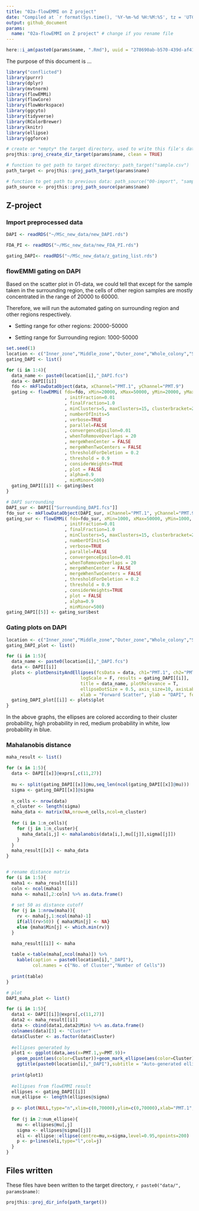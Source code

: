 ```yaml
---
title: "02a-flowEMMI on Z project"
date: "Compiled at `r format(Sys.time(), '%Y-%m-%d %H:%M:%S', tz = 'UTC')` UTC"
output: github_document
params:
  name: "02a-flowEMMI on Z project" # change if you rename file
---
```


```r
here::i_am(paste0(params$name, ".Rmd"), uuid = "278690ab-b570-439d-af41-1eaf8d025f11")
```

The purpose of this document is ...

```r
library("conflicted")
library(purrr)
library(dplyr)
library(mvtnorm)
library(flowEMMi)
library(flowCore)
library(flowWorkspace)
library(ggcyto)
library(tidyverse)
library(RColorBrewer)
library(knitr)
library(ellipse)
library(ggforce)
```

```r
# create or *empty* the target directory, used to write this file's data: 
projthis::proj_create_dir_target(params$name, clean = TRUE)

# function to get path to target directory: path_target("sample.csv")
path_target <- projthis::proj_path_target(params$name)

# function to get path to previous data: path_source("00-import", "sample.csv")
path_source <- projthis::proj_path_source(params$name)
```

## Z-project

### Import preprocessed data

```r
DAPI <- readRDS("~/MSc_new_data/new_DAPI.rds")

FDA_PI <- readRDS("~/MSc_new_data/new_FDA_PI.rds")

gating_DAPI<- readRDS("~/MSc_new_data/z_gating_list.rds")
```

### flowEMMI gating on DAPI

Based on the scatter plot in 01-data, we could tell that except for the sample taken in the surrounding region, the cells of other region samples are mostly concentrated in the range of 20000 to 60000.

Therefore, we will run the automated gating on surrounding region and other regions respectively.

-   Setting range for other regions: 20000-50000

-   Setting range for Surrounding region: 1000-50000

```r
set.seed(1)
location <- c("Inner_zone","Middle_zone","Outer_zone","Whole_colony","Surrounding")
gating_DAPI <- list()

for (i in 1:4){
  data_name <- paste0(location[i],"_DAPI.fcs")
  data <- DAPI[[i]]
  fdo <- mkFlowDataObject(data, xChannel="PMT.1", yChannel="PMT.9")
  gating <- flowEMMi( fdo=fdo, xMin=20000, xMax=50000, yMin=20000, yMax=50000
                      , initFraction=0.01
                      , finalFraction=1.0
                      , minClusters=5, maxClusters=15, clusterbracket=2
                      , numberOfInits=5
                      , verbose=TRUE
                      , parallel=FALSE
                      , convergenceEpsilon=0.01
                      , whenToRemoveOverlaps = 20
                      , mergeWhenCenter = FALSE
                      , mergeWhenTwoCenters = FALSE
                      , thresholdForDeletion = 0.2
                      , threshold = 0.9
                      , considerWeights=TRUE
                      , plot = FALSE
                      , alpha=0.9
                      , minMinor=500)
  gating_DAPI[[i]] <- gating$best
}

# DAPI surrounding
DAPI_sur <- DAPI[["Surrounding_DAPI.fcs"]] 
fdo_sur <- mkFlowDataObject(DAPI_sur, xChannel="PMT.1", yChannel="PMT.9")
gating_sur <- flowEMMi( fdo=fdo_sur, xMin=1000, xMax=50000, yMin=1000, yMax=50000
                      , initFraction=0.01
                      , finalFraction=1.0
                      , minClusters=5, maxClusters=15, clusterbracket=2
                      , numberOfInits=5
                      , verbose=TRUE
                      , parallel=FALSE
                      , convergenceEpsilon=0.01
                      , whenToRemoveOverlaps = 20
                      , mergeWhenCenter = FALSE
                      , mergeWhenTwoCenters = FALSE
                      , thresholdForDeletion = 0.2
                      , threshold = 0.9
                      , considerWeights=TRUE
                      , plot = FALSE
                      , alpha=0.9
                      , minMinor=500)
gating_DAPI[[5]] <- gating_sur$best

```

### Gating plots on DAPI
```r
location <- c("Inner_zone","Middle_zone","Outer_zone","Whole_colony","Surrounding")
gating_DAPI_plot <- list()

for (i in 1:5){
  data_name <- paste0(location[i],"_DAPI.fcs")
  data <- DAPI[[i]]
  plots <- plotDensityAndEllipses(fcsData = data, ch1="PMT.1", ch2="PMT.9", alpha=0.9,
                            logScale = F, results = gating_DAPI[[i]],
                            title = data_name, plotRelevance = T,
                            ellipseDotSize = 0.5, axis_size=10, axisLabeling_size=10,
                            xlab = "Forward Scatter", ylab = "DAPI", font = "Arial")
  gating_DAPI_plot[[i]] <- plots$plot
}
```

In the above graphs, the ellipses are colored according to their cluster probability, high probability in red, medium probability in white, low probability in blue.

### Mahalanobis distance
```r
maha_result <- list()

for (x in 1:5){
  data <- DAPI[[x]]@exprs[,c(11,27)]
  
  mu <- split(gating_DAPI[[x]]@mu,seq_len(ncol(gating_DAPI[[x]]@mu)))
  sigma <- gating_DAPI[[x]]@sigma
  
  n_cells <- nrow(data)
  n_cluster <- length(sigma)
  maha_data <- matrix(NA,nrow=n_cells,ncol=n_cluster)
  
  for (i in 1:n_cells){
    for (j in 1:n_cluster){
      maha_data[i,j] <- mahalanobis(data[i,],mu[[j]],sigma[[j]])
    }
  }
  maha_result[[x]] <- maha_data
}


# rename distance matrix
for (i in 1:5){
  maha1 <- maha_result[[i]]
  coln <- ncol(maha1)
  maha <- maha1[,2:coln] %>% as.data.frame()
  
  # set 50 as distance cutoff
  for (j in 1:nrow(maha)){
    rv <- maha[j,1:ncol(maha)-1]
    if(all(rv>50)) { maha$Min[j] <- NA}
    else {maha$Min[j] <- which.min(rv)}
  }

  maha_result[[i]] <- maha
  
  table <-table(maha[,ncol(maha)]) %>% 
    kable(caption = paste0(location[i],"_DAPI"),
          col.names = c("No. of Cluster","Number of Cells"))
  
  print(table)
}
```

```r
# plot
DAPI_maha_plot <- list()

for (i in 1:5){
  data1 <- DAPI[[i]]@exprs[,c(11,27)] 
  data2 <- maha_result[[i]]
  data <- cbind(data1,data2$Min) %>% as.data.frame()
  colnames(data)[3] <- "Cluster"
  data$Cluster <- as.factor(data$Cluster)
  
  #ellipses generated by 
  plot1 <- ggplot(data,aes(x=PMT.1,y=PMT.9))+
    geom_point(aes(color=Cluster))+geom_mark_ellipse(aes(color=Cluster))+
    ggtitle(paste0(location[i],"_DAPI"),subtitle = "Auto-generated ellipses")
  
  print(plot1)
  
  #ellipses from flowEMMI result
  ellipses <- gating_DAPI[[i]]
  num_ellipse <- length(ellipses@sigma)
  
  p <- plot(NULL,type="n",xlim=c(0,70000),ylim=c(0,70000),xlab="PMT.1",ylab="PMT.9")
  
  for (j in 2:num_ellipse){
    mu <- ellipses@mu[,j]
    sigma <- ellipses@sigma[[j]]
    eli <- ellipse::ellipse(centre=mu,x=sigma,level=0.95,npoints=200) 
    p <- p+lines(eli,type="l",col=j)
  }
}
```

## Files written

These files have been written to the target directory, ```r paste0("data/", params$name)```:

```r
projthis::proj_dir_info(path_target())
```
